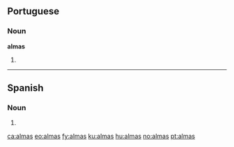 ==Portuguese==

===Noun===
'''almas''' {{f|p}}

# {{pt-noun form of|[[alma]]|onlyf|pl}}

----

==Spanish==

===Noun===
{{infl|es|noun form|g=f|g2=p}}

# {{plural of|[[alma#Spanish|alma]]|nocat=1|lang=es}}

[[ca:almas]]
[[eo:almas]]
[[fy:almas]]
[[ku:almas]]
[[hu:almas]]
[[no:almas]]
[[pt:almas]]
